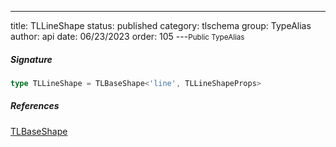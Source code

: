 ---
title: TLLineShape
status: published
category: tlschema
group: TypeAlias
author: api
date: 06/23/2023
order: 105
---<Small>Public TypeAlias</Small>




##### Signature


```ts
type TLLineShape = TLBaseShape<'line', TLLineShapeProps>
```

##### References

[TLBaseShape](/gen/tlschema/TLBaseShape-interface)

